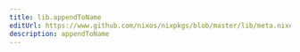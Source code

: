 ```yaml
---
title: lib.appendToName
editUrl: https://www.github.com/nixos/nixpkgs/blob/master/lib/meta.nix#L40C18
description: appendToName
---
```




<LinkCard
    title="Contribute Now!"
    description="API Documentation is done in our source code"
    href="https://www.github.com/nixos/nixpkgs/blob/master/lib/meta.nix#L40C18"
/>

